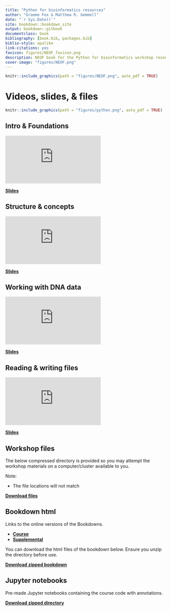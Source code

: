 ```yaml
--- 
title: "Python for bioinformatics resources"
author: "Graeme Fox & Matthew R. Gemmell"
date: "`r Sys.Date()`"
site: bookdown::bookdown_site
output: bookdown::gitbook
documentclass: book
bibliography: [book.bib, packages.bib]
biblio-style: apalike
link-citations: yes
favicon: figures/NEOF_favicon.png
description: NEOF book for the Python for bioinformatics workshop resources
cover-image: "figures/NEOF.png"
---
```


```r
knitr::include_graphics(path = "figures/NEOF.png", auto_pdf = TRUE)
``` 

# Videos, slides, & files

```r
knitr::include_graphics(path = "figures/python.png", auto_pdf = TRUE)
``` 

## Intro & Foundations

<div class="container">
<iframe src="https://www.youtube.com/embed/EzpFa8w7_k8" 
frameborder="0" allowfullscreen class="video"></iframe>
</div>

[__Slides__](https://neof-workshops.github.io/Python_m4zqwb/resources/Slides/01_NEOF_Python_for_bioinformatics.pdf)

## Structure & concepts

<div class="container">
<iframe src="https://www.youtube.com/embed/9KlnFBczkbY" 
frameborder="0" allowfullscreen class="video"></iframe>
</div>

[__Slides__](https://neof-workshops.github.io/Python_m4zqwb/resources/Slides/02_NEOF_Python_for_bioinformatics.pdf)

## Working with DNA data

<div class="container">
<iframe src="https://www.youtube.com/embed/FxT_XE5OneY" 
frameborder="0" allowfullscreen class="video"></iframe>
</div>

[__Slides__](https://neof-workshops.github.io/Python_m4zqwb/resources/Slides/03_NEOF_Python_for_bioinformatics.pdf)

## Reading & writing files

<div class="container">
<iframe src="https://www.youtube.com/embed/ItKfAqtzJzw" 
frameborder="0" allowfullscreen class="video"></iframe>
</div>

[__Slides__](https://neof-workshops.github.io/Python_m4zqwb/resources/Slides/04_NEOF_Python_for_bioinformatics.pdf)

## Workshop files

The below compressed directory is provided so you may attempt the workshop materials on a computer/cluster available to you.

Note:

- The file locations will not match

[__Download files__](https://neof-workshops.github.io/Python_m4zqwb/resources/Files/Python_course_data.zip)

## Bookdown html

Links to the online versions of the Bookdowns.

- [__Course__](https://neof-workshops.github.io/Python_m4zqwb/Course/)
- [__Supplemental__](https://neof-workshops.github.io/Python_m4zqwb/Supplemental/)

You can download the html files of the bookdown below. Ensure you unzip the directory before use.

[__Download zipped bookdown__](https://neof-workshops.github.io/Python_m4zqwb/resources/Bookdown/Python_for_bioinformatics_bookdowns.zip)

## Jupyter notebooks

Pre-made Jupyter notebooks containing the course code with annotations.

[__Download zipped directory__](https://neof-workshops.github.io/Python_m4zqwb/resources/Files/Python_course_data_with_jupyter_notebooks.zip)